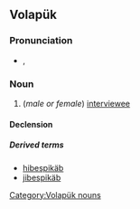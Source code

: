 ==Volapük==

===Pronunciation===
* {{IPA|[bespiˈkɛb]|lang=vo}}, {{SAMPA|[bespi"kEb]}}

===Noun===
{{infl|vo|noun}}

# (''male or female'') [[interviewee]]

====Declension====
{{vo-decl-noun}}

=====Derived terms=====
* [[hibespikäb]]
* [[jibespikäb]]

[[Category:Volapük nouns]]